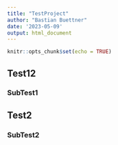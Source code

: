 ```yaml
---
title: "TestProject"
author: "Bastian Buettner"
date: '2023-05-09'
output: html_document
---
```


```r
knitr::opts_chunk$set(echo = TRUE)
```

## Test12

### SubTest1




## Test2

### SubTest2

